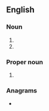 ==English==

===Noun===
{{en-noun|-}}

#{{initialism of|lang=en|Self-Aid Buddy Care}}
#{{initialism of|Stand and Be Counted}}

===Proper noun===
{{en-proper noun|-}}
#{{lb|en|South Africa}} {{initialism of|South African Broadcasting Company}}

===Anagrams===
* {{anagrams|en|a=abcs|ABCS|ABCs|B. A. Sc.|B.A.Sc.|BACS|BASc|SCBA|bacs|cabs|scab}}